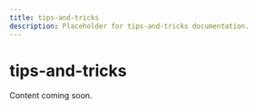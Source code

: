 ---
title: tips-and-tricks
description: Placeholder for tips-and-tricks documentation.
---

# tips-and-tricks

Content coming soon.
